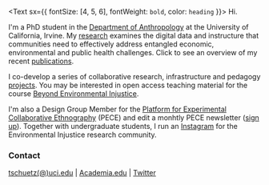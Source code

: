 <Text sx={{ fontSize: [4, 5, 6], fontWeight: `bold`, color: `heading` }}>
  Hi.
</Text>

I'm a PhD student in the [Department of Anthropology](https://www.anthropology.uci.edu/) at the University of California, Irvine. My [research](https://www.timschuetz.org/about) examines the digital data and instructure that communities need to effectively address entangled economic, environmental and public health challenges. Click to see an overview of my recent [publications](https://www.timschuetz.org/publications).

I co-develop a series of collaborative research, infrastructure and pedagogy [projects](www.timschuetz.org/projects). You may be interested in open access teaching material for the course [Beyond Environmental Injustice](https://disaster-sts-network.org/content/environmental-injustice-summer-2020/essay).

I'm also a Design Group Member for the [Platform for Experimental Collaborative Ethnography](www.worldpece.org) (PECE) and edit a monhtly PECE newsletter ([sign up](https://github.us20.list-manage.com/subscribe?u=28f50ca38ef652df957d5cbd6&id=0ed4893b1f)). Together with undergraduate students, I run an [Instagram](https://www.instagram.com/environmental_injustice/) for the Environmental Injustice research community.

### Contact

[tschuetz(@)uci.edu](mailto:tschuetz@uci.edu) | [Academia.edu](https://uci.academia.edu/TimSch%C3%BCtz) | [Twitter](https://twitter.com/tmschtz) 